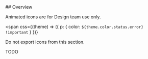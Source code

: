 

<Meta title='Icons/Animated Icons' />

<Title>Animated Icons</Title>

<Heading>
## Overview

Animated icons are for Design team use only.

<span
  css={(theme) => ({ p: { color: `${theme.color.status.error} !important` } })}
>
  Do not export icons from this section.
</span>

</Heading>

<Text variant='label' size='xl'>
  TODO
</Text>
